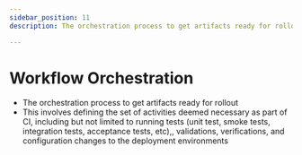 ```yaml
---
sidebar_position: 11
description: The orchestration process to get artifacts ready for rollout

---
```


# Workflow Orchestration

- The orchestration process to get artifacts ready for rollout
- This involves defining the set of activities deemed necessary as part of CI, including but not limited to running tests (unit test, smoke tests, integration tests, acceptance tests, etc),, validations, verifications, and configuration changes to the deployment environments

